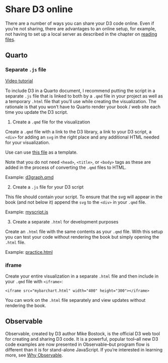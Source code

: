 # Share D3 online <i class="fa share-square"></i>

There are a number of ways you can share your D3 code online. Even if you're not sharing, there are advantages to an online setup, for example, not having to set up a local server as described in the chapter on [reading files](reading-files.html).

## Quarto


### Separate `.js` file {-}

[Video tutorial](https://www.youtube.com/watch?v=ONSdp77y4qo)

To include D3 in a Quarto document, I recommend putting the script in a separate `.js` file that is linked to both by a `.qmd` file in your project as well as a temporary `.html` file that you'll use while creating the visualization. The rationale is that you won't have to Quarto render your book / web site each time you update the D3 script.

1. Create a `.qmd` file for the visualization

Create a `.qmd` file with a link to the D3 library, a link to your D3 script, a `<div>` for adding an `svg` in the right place and any additional HTML needed for your visualization.

Use can use [this file](https://raw.githubusercontent.com/jtr13/quarto-edav-template/main/d3graph.qmd) as a template.

Note that you do not need `<head>`, `<title>`, or `<body>` tags as these are added in the process of converting the `.qmd` files to HTML.

Example: [d3graph.qmd](https://github.com/jtr13/myproject/blob/main/d3graph.qmd)

2. Create a `.js` file for your D3 script

This file should contain your script. To ensure that the svg will appear in the book (and not below it) append the `svg` to the `<div>` in your `.qmd` file.

Example: [myscript.js](https://github.com/jtr13/myproject/blob/main/scripts/myscript.js)

3. Create a separate `.html` for development purposes

Create an `.html` file with the same contents as your `.qmd` file. With this setup you can test your code without rendering the book but simply opening the `.html` file. 

Example: [practice.html](https://github.com/jtr13/myproject/blob/main/practice.html)


### iframe {-}

Create your entire visualization in a separate `.html` file and then include in your `.qmd` file with `<iframe>`:

```
<iframe src="mybarchart.html" width="400" height="300"></iframe>
```

You can work on the `.html` file separately and view updates without rendering the book.

## Observable 

Observable, created by D3 author Mike Bostock, is the official D3 web tool for creating and sharing D3 code. It is a powerful, popular tool--all new D3 code examples are now presented in Observable--but program flow is different than it is for stand-alone JavaScript. If you're interested in learning more, see [Why Observable](https://observablehq.com/why-observable){target="_blank"}.
